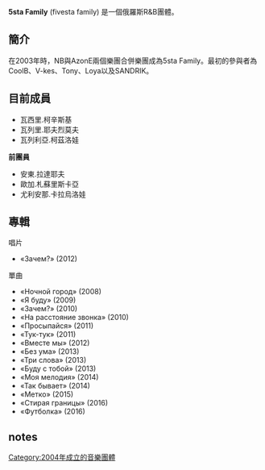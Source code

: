 {{unreferenced|time=2016-07-21T12:21:40+00:00}}
'''5sta Family''' (fivesta family) 是一個俄羅斯R&B團體。

== 簡介 ==
在2003年時，NB與AzonE兩個樂團合併樂團成為5sta Family。最初的參與者為CoolB、V-kes、Tony、Loya以及SANDRIK。

== 目前成員 ==
*瓦西里.柯辛斯基
* 瓦列里.耶夫烈莫夫
* 瓦列利亞.柯茲洛娃
'''前團員'''
* 安東.拉達耶夫
* 歐加.札蘇里斯卡亞
* 尤利安那.卡拉烏洛娃

== 專輯 ==
; 唱片
* «Зачем?» (2012)
; 單曲
* «Ночной город» (2008)
* «Я буду» (2009)
* «Зачем?» (2010)
* «На расстояние звонка» (2010)
* «Просыпайся» (2011)
* «Тук-тук» (2011)
* «Вместе мы» (2012)
* «Без ума» (2013)
* «Три слова» (2013)
* «Буду с тобой» (2013)
* «Моя мелодия» (2014)
* «Так бывает» (2014)
* «Метко» (2015)
* «Стирая границы» (2016)
* «Футболка» (2016)

== notes ==
{{Reflist}}
[[Category:2004年成立的音樂團體|Category:2004年成立的音樂團體]]